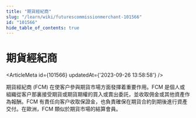 ```yaml
---
title: "期貨經紀商"
slug: "/learn/wiki/futurescommissionmerchant-101566"
id: "101566"
hide_table_of_contents: true
---
```



# 期貨經紀商

<ArticleMeta id={101566} updatedAt={'2023-09-26 13:58:58'} />
<div className='border-solid border-b border-t-0 my-4 border-[var(--ifm-color-gray-300)]' />

期貨經紀商 (FCM) 在使客户參與期貨市場方面發揮着重要作用。FCM 是個人或組織從客户那裏接受期貨或期貨期權的買入或賣出委託，並收取佣金或其他資產作為報酬。FCM 有責任向客户收取保證金，也負責確保在期貨合約到期後進行資產交付。在歐洲，FCM 類似於期貨市場的結算會員。
